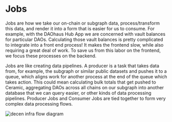 # Jobs

Jobs are how we take our on-chain or subgraph data, process/transform this data, and render it into a form that is easier for us to consume. For example, with the DAOhaus Hub App we are concerned with vault balances for particular DAOs. Calculating those vault balances is pretty complicated to integrate into a front end process! It makes the frontend slow, while also requiring a great deal of work. To save us from this labor on the frontend, we focus these processes on the backend.

Jobs are like creating data pipelines. A producer is a task that takes data from, for example, the subgraph or similar public datasets and pushes it to a queue, which aligns work for another process at the end of the queue which takes action. This could mean calculating bulk totals that get pushed to Ceramic, aggregating DAOs across all chains on our subgraph into another database that we can query easier, or other kinds of data processing pipelines. Producer Jobs and Consumer Jobs are tied together to form very complex data processing flows.

![decen infra flow diagram](https://i.imgur.com/OtJ9FCT.jpg)

